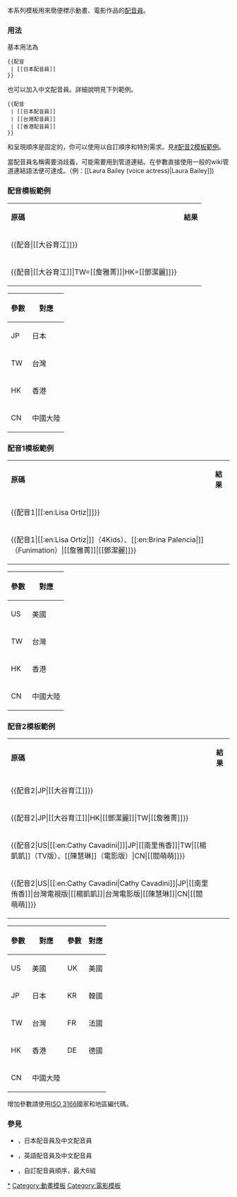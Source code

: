 {{Documentation subpage}}
<!-- PLEASE ADD CATEGORIES AND INTERWIKIS AT THE BOTTOM OF THIS PAGE -->

本系列模板用來簡便標示動畫、電影作品的[[配音員]]。

=== 用法 ===
基本用法為
<pre>
{{配音
 | [[日本配音員]]
}}
</pre>

也可以加入中文配音員。詳細說明見下列範例。
<pre>
{{配音
 | [[日本配音員]]
 | [[台灣配音員]]
 | [[香港配音員]]
}}
</pre>

{{tlx|配音}}和{{tlx|配音1}}呈現順序是固定的，你可以使用{{tlx|配音2}}以自訂順序和特別需求。見[[#配音2模板範例]]。

當配音員名稱需要消歧義，可能需要用到管道連結。在參數直接使用一般的wiki管道連結語法便可達成。（例：<nowiki>[[Laura Bailey (voice actress)|Laura Bailey]]</nowiki>)

=== 配音模板範例 ===
{| class="wikitable"
| '''原碼'''
| '''結果'''
|-
| style="vertical-align:top;" | <nowiki>{{配音|[[大谷育江]]}}</nowiki>
| {{配音|[[大谷育江]]}}
|-
| style="vertical-align:top;" | <nowiki>{{配音|[[大谷育江]]|TW=[[詹雅菁]]|HK=[[鄧潔麗]]}}</nowiki>
| {{配音|[[大谷育江]]|[[詹雅菁]]|[[鄧潔麗]]}}
|}

{| class="wikitable"
! 參數 !! 對應
|-
| JP || 日本
|-
| TW || 台灣
|-
| HK || 香港
|-
| CN || 中國大陸
|}

=== 配音1模板範例 ===
{| class="wikitable"
| '''原碼'''
| '''結果'''
|-
| style="vertical-align:top;" | <nowiki>{{配音1|[[:en:Lisa Ortiz|]]}}</nowiki>
| {{配音1|[[:en:Lisa Ortiz|Lisa Ortiz]]}}
|-
| style="vertical-align:top;" | <nowiki>{{配音1|[[:en:Lisa Ortiz|]]（4Kids）、[[:en:Brina Palencia|]]（Funimation）|[[詹雅菁]]|[[鄧潔麗]]}}</nowiki>
| {{配音1|[[:en:Lisa Ortiz|Lisa Ortiz]]（4Kids）、[[:en:Brina Palencia|Brina Palencia]]（Funimation）|[[詹雅菁]]|[[鄧潔麗]]}}
|}

{| class="wikitable"
! 參數 !! 對應
|-
| US || 美國
|-
| TW || 台灣
|-
| HK || 香港
|-
| CN || 中國大陸
|}

=== 配音2模板範例 ===
{| class="wikitable"
| '''原碼'''
| '''結果'''
|-
| style="vertical-align:top;" | <nowiki>{{配音2|JP|[[大谷育江]]}}</nowiki>
| {{配音2|JP|[[大谷育江]]}}
|-
| style="vertical-align:top;" | <nowiki>{{配音2|JP|[[大谷育江]]|HK|[[鄧潔麗]]|TW|[[詹雅菁]]}}</nowiki>
| {{配音2|JP|[[大谷育江]]|HK|[[鄧潔麗]]|TW|[[詹雅菁]]}}
|-
| style="vertical-align:top;" | <nowiki>{{配音2|US|[[:en:Cathy Cavadini|]]|JP|[[南里侑香]]|TW|[[楊凱凱]]（TV版）、[[陳慧琳]]（電影版）|CN|[[閻萌萌]]}}</nowiki>
| {{配音2|US|[[:en:Cathy Cavadini|Cathy Cavadini]]|JP|[[南里侑香]]|TW|[[楊凱凱]]（TV版）、[[陳慧琳]]（電影版）|CN|[[閻萌萌]]}}
|-
| style="vertical-align:top;" | <nowiki>{{配音2|US|[[:en:Cathy Cavadini|Cathy Cavadini]]|JP|[[南里侑香]]|台灣電視版|[[楊凱凱]]|台灣電影版|[[陳慧琳]]|CN|[[閻萌萌]]}}</nowiki>
| {{配音2|US|[[:en:Cathy Cavadini|Cathy Cavadini]]|JP|[[南里侑香]]|台灣電視版|[[楊凱凱]]|台灣電影版|[[陳慧琳]]|CN|[[閻萌萌]]}}
|}

{| class="wikitable"
! 參數 !! 對應 !! 參數 !! 對應
|-
| US || 美國 || UK || 美國
|-
| JP || 日本 || KR || 韓國
|-
| TW || 台灣 || FR || 法國
|-
| HK || 香港 || DE || 德國
|-
| CN || 中國大陸 ||  || 
|}
增加參數請使用[[ISO 3166]]國家和地區編代碼。

=== 參見 ===
* {{tl|配音}}，日本配音員及中文配音員
* {{tl|配音1}}，英語配音員及中文配音員
* {{tl|配音2}}，自訂配音員順序，最大6組

<includeonly>
<!-- CATEGORIES AND INTERWIKIS HERE, THANKS -->
[[Category:配音員|*]]
[[Category:動畫模板]]
[[Category:電影模板]]
</includeonly>